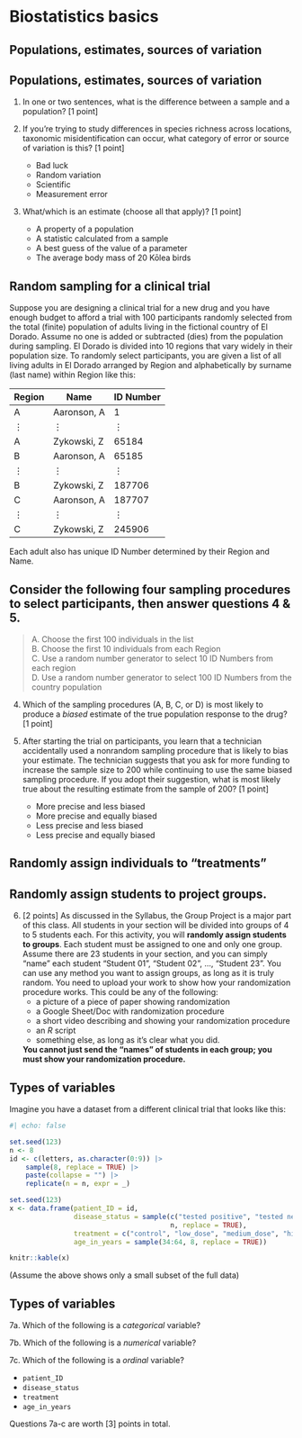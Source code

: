 # Biostatistics basics


## Populations, estimates, sources of variation {.unnumbered}

::: {.callout-tip}
## Populations, estimates, sources of variation

1. In one or two sentences, what is the difference between a sample and a population? [1 point]

2. If you're trying to study differences in species richness across locations, taxonomic misidentification can occur, what category of error or source of variation is this? [1 point]
    - Bad luck
    - Random variation
    - Scientific 
    - Measurement error

3. What/which is an estimate (choose all that apply)? [1 point]
    - A property of a population
    - A statistic calculated from a sample
    - A best guess of the value of a parameter
    - The average body mass of 20 Kōlea birds

:::

## Random sampling for a clinical trial {.unnumbered}

Suppose you are designing a clinical trial for a new drug and you have enough budget to afford a trial with 100 participants randomly selected from the total (finite) population of adults living in the fictional country of El Dorado. Assume no one is added or subtracted (dies) from the population during sampling. El Dorado is divided into 10 regions that vary widely in their population size. To randomly select participants, you are given a list of all living adults in El Dorado arranged by Region and alphabetically by surname (last name) within Region like this:

 Region | Name        | ID Number |
--------|-------------|-----------|
 A      | Aaronson, A | 1         |
 $\vdots$ | $\vdots$  | $\vdots$  |
 A      | Zykowski, Z | 65184     |
 B      | Aaronson, A | 65185     |
 $\vdots$ | $\vdots$  | $\vdots$  |
 B      | Zykowski, Z | 187706    |
 C      | Aaronson, A | 187707    |
 $\vdots$ | $\vdots$  | $\vdots$  |
 C      | Zykowski, Z | 245906    |

Each adult also has unique ID Number determined by their Region and Name.

::: {.callout-tip}
## Consider the following four sampling procedures to select participants, then answer questions 4 & 5.

> A. Choose the first 100 individuals in the list </br>
> B. Choose the first 10 individuals from each Region </br>
> C. Use a random number generator to select 10 ID Numbers from each region </br>
> D. Use a random number generator to select 100 ID Numbers from the country population

4. Which of the sampling procedures (A, B, C, or D) is most likely to produce a *biased* estimate of the true population response to the drug? [1 point]

4. After starting the trial on participants, you learn that a technician accidentally used a nonrandom sampling procedure that is likely to bias your estimate. The technician suggests that you ask for more funding to increase the sample size to 200 while continuing to use the same biased sampling procedure. If you adopt their suggestion, what is most likely true about the resulting estimate from the sample of 200? [1 point]

    - More precise and less biased
    - More precise and equally biased
    - Less precise and less biased
    - Less precise and equally biased

:::

## Randomly assign individuals to "treatments" {.unnumbered}

::: {.callout-tip}
## Randomly assign students to project groups.

6. [2 points] As discussed in the Syllabus, the Group Project is a major part of this class. All students in your section will be divided into groups of 4 to 5 students each. For this activity, you will **randomly assign students to groups**. Each student must be assigned to one and only one group. Assume there are 23 students in your section, and you can simply "name" each student "Student 01", "Student 02", ..., "Student 23". You can use any method you want to assign groups, as long as it is truly random. You need to upload your work to show how your randomization procedure works. This could be any of the following: 
    * a picture of a piece of paper showing randomization
    * a Google Sheet/Doc with randomization procedure
    * a short video describing and showing your randomization procedure
    * an *R* script
    * something else, as long as it's clear what you did. 

    **You cannot just send the "names" of students in each group; you must show your randomization procedure.**
:::

## Types of variables {.unnumbered}

Imagine you have a dataset from a different clinical trial that looks like this: 

```r
#| echo: false

set.seed(123)
n <- 8
id <- c(letters, as.character(0:9)) |> 
    sample(8, replace = TRUE) |> 
    paste(collapse = "") |> 
    replicate(n = n, expr = _)

set.seed(123)
x <- data.frame(patient_ID = id, 
                disease_status = sample(c("tested positive", "tested negative"), 
                                        n, replace = TRUE),
                treatment = c("control", "low_dose", "medium_dose", "high_dose"), 
                age_in_years = sample(34:64, 8, replace = TRUE))

knitr::kable(x)
```

(Assume the above shows only a small subset of the full data)



::: {.callout-tip}
## Types of variables



7a. Which of the following is a *categorical* variable?

7b. Which of the following is a *numerical* variable?

7c. Which of the following is a *ordinal* variable?

- `patient_ID`
- `disease_status`
- `treatment`
- `age_in_years`



Questions 7a-c are worth [3] points in total.

:::

